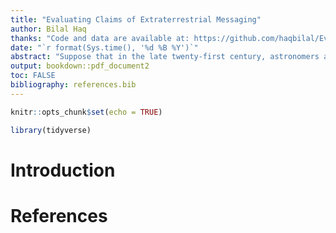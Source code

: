 ```yaml
---
title: "Evaluating Claims of Extraterrestrial Messaging"
author: Bilal Haq
thanks: "Code and data are available at: https://github.com/haqbilal/Evaluating-Claims-of-Extraterrestrial-Messaging"
date: "`r format(Sys.time(), '%d %B %Y')`"
abstract: "Suppose that in the late twenty-first century, astronomers announce the receipt of a candidate message from extraterrestrial intelligence. They provide information about the message itself and about the candidate planet of origin. In this paper, we assess the authenticity of the candidate message, the likelihood that it comes from the candidate planet, and the possible biochemistry of the senders."
output: bookdown::pdf_document2
toc: FALSE
bibliography: references.bib
---
```


```r
knitr::opts_chunk$set(echo = TRUE)

library(tidyverse)
```

# Introduction



# References


